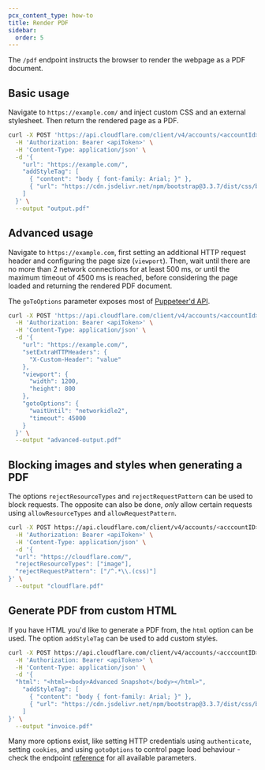 ```yaml
---
pcx_content_type: how-to
title: Render PDF
sidebar:
  order: 5
---
```


The `/pdf` endpoint instructs the browser to render the webpage as a PDF document.

## Basic usage

Navigate to `https://example.com/` and inject custom CSS and an external stylesheet. Then return the rendered page as a PDF.

```bash
curl -X POST 'https://api.cloudflare.com/client/v4/accounts/<accountId>/browser-rendering/pdf' \
  -H 'Authorization: Bearer <apiToken>' \
  -H 'Content-Type: application/json' \
  -d '{
    "url": "https://example.com/",
    "addStyleTag": [
      { "content": "body { font-family: Arial; }" },
      { "url": "https://cdn.jsdelivr.net/npm/bootstrap@3.3.7/dist/css/bootstrap.min.css" }
    ]
  }' \
  --output "output.pdf"
```

## Advanced usage

Navigate to `https://example.com`, first setting an additional HTTP request header and configuring the page size (`viewport`). Then, wait until there are no more than 2 network connections for at least 500 ms, or until the maximum timeout of 4500 ms is reached, before considering the page loaded and returning the rendered PDF document.

The `goToOptions` parameter exposes most of [Puppeteer'd API](https://pptr.dev/api/puppeteer.gotooptions).

```bash
curl -X POST 'https://api.cloudflare.com/client/v4/accounts/<accountId>/browser-rendering/pdf' \
  -H 'Authorization: Bearer <apiToken>' \
  -H 'Content-Type: application/json' \
  -d '{
    "url": "https://example.com/",
    "setExtraHTTPHeaders": {
      "X-Custom-Header": "value"
    },
    "viewport": {
      "width": 1200,
      "height": 800
    },
    "gotoOptions": {
      "waitUntil": "networkidle2",
      "timeout": 45000
    }
  }' \
  --output "advanced-output.pdf"
```

## Blocking images and styles when generating a PDF

The options `rejectResourceTypes` and `rejectRequestPattern` can be used to block requests. The opposite can also be done, _only_ allow certain requests using `allowResourceTypes` and `allowRequestPattern`.

```bash
curl -X POST https://api.cloudflare.com/client/v4/accounts/<acccountID>/browser-rendering/pdf \
  -H 'Authorization: Bearer <apiToken>' \
  -H 'Content-Type: application/json' \
  -d '{
  "url": "https://cloudflare.com/",
  "rejectResourceTypes": ["image"],
  "rejectRequestPattern": ["/^.*\\.(css)"]
}' \
  --output "cloudflare.pdf"
```

## Generate PDF from custom HTML

If you have HTML you'd like to generate a PDF from, the `html` option can be used. The option `addStyleTag` can be used to add custom styles.

```bash
curl -X POST https://api.cloudflare.com/client/v4/accounts/<acccountID>/browser-rendering/pdf \
  -H 'Authorization: Bearer <apiToken>' \
  -H 'Content-Type: application/json' \
  -d '{
  "html": "<html><body>Advanced Snapshot</body></html>",
	"addStyleTag": [
      { "content": "body { font-family: Arial; }" },
      { "url": "https://cdn.jsdelivr.net/npm/bootstrap@3.3.7/dist/css/bootstrap.min.css" }
    ]
}' \
  --output "invoice.pdf"
```

Many more options exist, like setting HTTP credentials using `authenticate`, setting `cookies`, and using `gotoOptions` to control page load behaviour - check the endpoint [reference](/api/resources/browser_rendering/subresources/pdf/methods/create/) for all available parameters.
